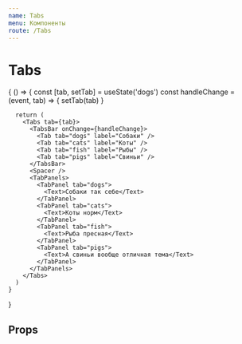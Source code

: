 ```yaml
---
name: Tabs
menu: Компоненты
route: /Tabs
---
```



# Tabs

<Playground>
{
    () => {
      const [tab, setTab] = useState('dogs')
      const handleChange = (event, tab) => {
        setTab(tab)
      }

      return (
        <Tabs tab={tab}>
          <TabsBar onChange={handleChange}>
            <Tab tab="dogs" label="Собаки" />
            <Tab tab="cats" label="Коты" />
            <Tab tab="fish" label="Рыбы" />
            <Tab tab="pigs" label="Свиньи" />
          </TabsBar>
          <Spacer />
          <TabPanels>
            <TabPanel tab="dogs">
              <Text>Собаки так себе</Text>
            </TabPanel>
            <TabPanel tab="cats">
              <Text>Коты норм</Text>
            </TabPanel>
            <TabPanel tab="fish">
              <Text>Рыба пресная</Text>
            </TabPanel>
            <TabPanel tab="pigs">
              <Text>А свиньи вообще отличная тема</Text>
            </TabPanel>
          </TabPanels>
        </Tabs>
      )
    }

}

</Playground>

## Props

<Props of={Tabs} />
